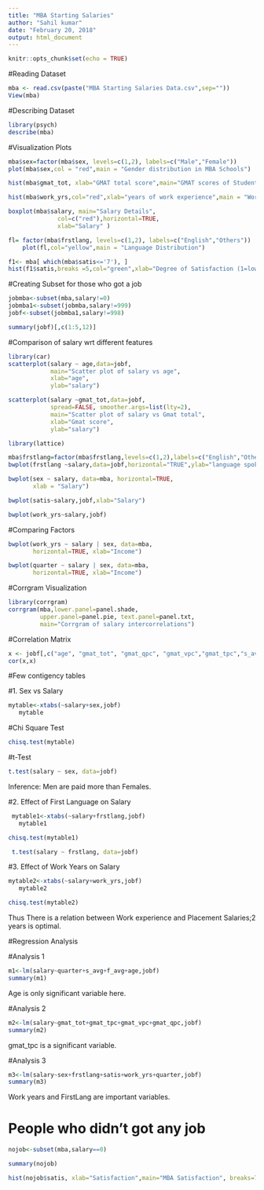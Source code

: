 ```yaml
---
title: "MBA Starting Salaries"
author: "Sahil kumar"
date: "February 20, 2018"
output: html_document
---
```


```r
knitr::opts_chunk$set(echo = TRUE)
```

#Reading Dataset
```r
mba <- read.csv(paste("MBA Starting Salaries Data.csv",sep=""))
View(mba)
```

#Describing Dataset
```r
library(psych)
describe(mba)
```

#Visualization Plots
```r
mba$sex=factor(mba$sex, levels=c(1,2), labels=c("Male","Female"))
plot(mba$sex,col = "red",main = "Gender distribution in MBA Schools")
```

```r
hist(mba$gmat_tot, xlab="GMAT total score",main="GMAT scores of Students", breaks=15,col="blue")
```

```r
hist(mba$work_yrs,col="red",xlab="years of work experience",main = "Work Experience",breaks = 10)
```

```r
boxplot(mba$salary, main="Salary Details",
              col=c("red"),horizontal=TRUE,
              xlab="Salary" )
```

```r
fl= factor(mba$frstlang, levels=c(1,2), labels=c("English","Others"))
    plot(fl,col="yellow",main = "Language Distribution")
```

```r
f1<- mba[ which(mba$satis<='7'), ]
hist(f1$satis,breaks =5,col="green",xlab="Degree of Satisfaction (1=low,7=high)", main="Satisfaction  distribution of MBA students")
```

#Creating Subset for those who got a job
```r
jobmba<-subset(mba,salary!=0)
jobmba1<-subset(jobmba,salary!=999)
jobf<-subset(jobmba1,salary!=998)

summary(jobf)[,c(1:5,12)]
```


#Comparison of salary wrt different features
```r
library(car)    
scatterplot(salary ~ age,data=jobf,
            main="Scatter plot of salary vs age",
            xlab="age",
            ylab="salary")
```

```r
scatterplot(salary ~gmat_tot,data=jobf,
            spread=FALSE, smoother.args=list(lty=2),
            main="Scatter plot of salary vs Gmat total",
            xlab="Gmat score",
            ylab="salary")
```

```r
library(lattice)

mba$frstlang=factor(mba$frstlang,levels=c(1,2),labels=c("English","Others"))
bwplot(frstlang ~salary,data=jobf,horizontal="TRUE",ylab="language spoken (1=english,2=rest)")
```

```r
bwplot(sex ~ salary, data=mba, horizontal=TRUE, 
       xlab = "Salary")
```

```r
bwplot(satis~salary,jobf,xlab="Salary")
```

```r
bwplot(work_yrs~salary,jobf)
```

#Comparing Factors
```r
bwplot(work_yrs ~ salary | sex, data=mba, 
       horizontal=TRUE, xlab="Income")
```
```r
bwplot(quarter ~ salary | sex, data=mba, 
       horizontal=TRUE, xlab="Income")

```

#Corrgram Visualization
```r
library(corrgram)
corrgram(mba,lower.panel=panel.shade,
         upper.panel=panel.pie, text.panel=panel.txt,
         main="Corrgram of salary intercorrelations")
```

#Correlation Matrix
```r
x <- jobf[,c("age", "gmat_tot", "gmat_qpc", "gmat_vpc","gmat_tpc","s_avg","f_avg","work_yrs","salary")]
cor(x,x)
```

#Few contigency tables 

#1. Sex vs Salary
```r
mytable<-xtabs(~salary+sex,jobf)
   mytable
```

#Chi Square Test
```r
chisq.test(mytable)
```

#t-Test
```r
t.test(salary ~ sex, data=jobf)
```

Inference:
Men are paid more than Females.

#2. Effect of First Language on Salary
```r
 mytable1<-xtabs(~salary+frstlang,jobf)
   mytable1
```

```r
chisq.test(mytable1)
```

```r
 t.test(salary ~ frstlang, data=jobf)
```

#3. Effect of Work Years on Salary
```r
mytable2<-xtabs(~salary+work_yrs,jobf)
   mytable2
```

```r
chisq.test(mytable2)
```
Thus There is a relation between Work experience and Placement Salaries;2 years is optimal.

#Regression Analysis

#Analysis 1
```r
m1<-lm(salary~quarter+s_avg+f_avg+age,jobf)
summary(m1)
```

Age is only significant variable here.

#Analysis 2
```r
m2<-lm(salary~gmat_tot+gmat_tpc+gmat_vpc+gmat_qpc,jobf)
summary(m2)
```
gmat_tpc is a significant variable.

#Analysis 3
```r
m3<-lm(salary~sex+frstlang+satis+work_yrs+quarter,jobf)
summary(m3)
```
Work years and FirstLang are important variables.

# People who didn't got any job
```r
nojob<-subset(mba,salary==0)

summary(nojob)
```
```r
hist(nojob$satis, xlab="Satisfaction",main="MBA Satisfaction", breaks=7,col="blue")
```


